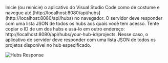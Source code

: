 Inicie (ou reinicie) o aplicativo do Visual Studio Code como de costume e navegue até
[http://localhost:8080/api/hubs] (http://localhost:8080/api/hubs) no navegador.
O servidor deve responder com uma lista JSON de todos os hubs aos quais você tem acesso.
Tente copiar o ID de um dos hubs e usá-lo em outro endereço: http://localhost:8080/api/hubs/your-hub-id/projects.
Nesse caso, o aplicativo de servidor deve responder com uma lista JSON de todos os projetos
disponível no hub especificado.

![Hubs Response](./hubs-response.webp)

